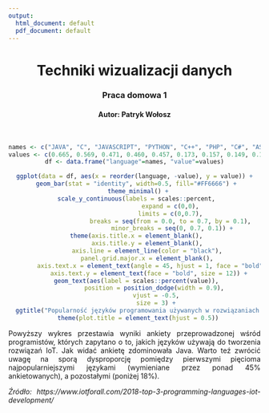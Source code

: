 ```yaml
---
output:
  html_document: default
  pdf_document: default
---
```

<style>
p {
  text-align: justify;
}

```R
library(ggplot2)
```

</style>

<center>
<h1>Techniki wizualizacji danych</h1>
<h3>Praca domowa 1</h3>
<h4>Autor: Patryk Wołosz</h4>
</center><br/>
<center>
```R
names <- c("JAVA", "C", "JAVASCRIPT", "PYTHON", "C++", "PHP", "C#", "ASSEMBLER", "LUA", "GO", "OTHER", "R", "SWIFT", "RUBY", "RUST")
values <- c(0.665, 0.569, 0.471, 0.460, 0.457, 0.173, 0.157, 0.149, 0.101, 0.096, 0.072, 0.069, 0.053, 0.040, 0.037)
df <- data.frame("language"=names, "value"=values)

ggplot(data = df, aes(x = reorder(language, -value), y = value)) +
  geom_bar(stat = "identity", width=0.5, fill="#FF6666") + 
  theme_minimal() +
  scale_y_continuous(labels = scales::percent, 
                     expand = c(0,0), 
                     limits = c(0,0.7), 
                     breaks = seq(from = 0.0, to = 0.7, by = 0.1), 
                     minor_breaks = seq(0, 0.7, 0.1)) +
  theme(axis.title.x = element_blank(), 
        axis.title.y = element_blank(), 
        axis.line = element_line(color = "black"), 
        panel.grid.major.x = element_blank(), 
        axis.text.x = element_text(angle = 45, hjust = 1, face = "bold"), 
        axis.text.y = element_text(face = "bold", size = 12)) +
  geom_text(aes(label = scales::percent(value)), 
            position = position_dodge(width = 0.9), 
            vjust = -0.5,
            size = 3) +
  ggtitle("Popularność języków programowania używanych w rozwiązaniach IoT") +
  theme(plot.title = element_text(hjust = 0.5))
```
</center>

<p>
Powyższy wykres przestawia wyniki ankiety przeprowadzonej wśród programistów, których zapytano o to, jakich języków używają do tworzenia rozwiązań IoT.
Jak widać ankietę zdominowała Java. Warto teź zwrócić uwagę na sporą dysproporcję pomiędzy pierwszymi pięcioma najpopularniejszymi językami (wymieniane przez ponad 45% ankietowanych), a pozostałymi (poniżej 18%).
</p>

<i>Źródło: https://www.iotforall.com/2018-top-3-programming-languages-iot-development/</t>
